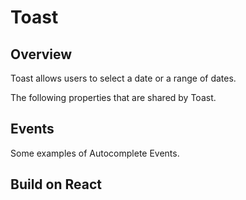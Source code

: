 
# Toast


## Overview

Toast allows users to select a date or a range of dates.

<Canvas of={ToastStories.Properties}></Canvas>

<Meta isTemplate />

The following properties that are shared by Toast.

<Controls />

## Events

Some examples of Autocomplete Events.

<Source of={ToastStories.Events} />

## Build on React

<Source of={ToastStories.FrameworkReact} />